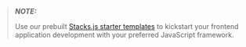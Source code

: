 >  **_NOTE:_**
>
> Use our prebuilt [Stacks.js starter templates](/stacksjs-starters) to kickstart your frontend application development with your preferred JavaScript framework.


